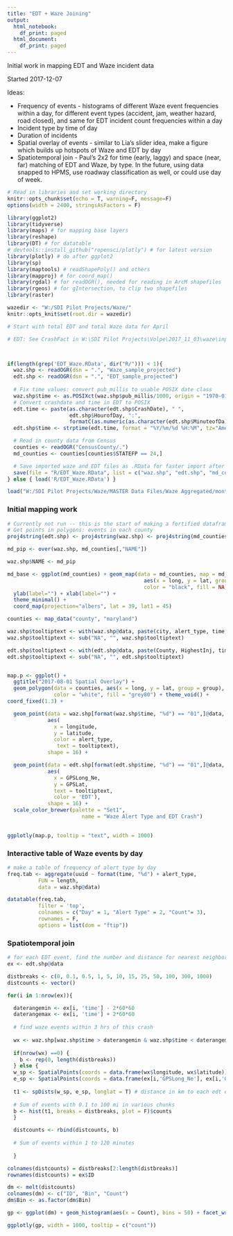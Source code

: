 ```yaml
---
title: "EDT + Waze Joining"
output:
  html_notebook:
    df_print: paged
  html_document:
    df_print: paged
---
```


Initial work in mapping EDT and Waze incident data

Started 2017-12-07

Ideas:

- Frequency of events - histograms of different Waze event frequencies within a day, for different event types (accident, jam, weather hazard, road closed), and same for EDT incident count frequencies within a day
- Incident type by time of day
- Duration of incidents
- Spatial overlay of events - similar to Lia's slider idea, make a figure which builds up hotspots of Waze and EDT by day
- Spatiotemporal join - Paul's 2x2 for time (early, laggy) and space (near, far) matching of EDT and Waze, by type. In the future, using data snapped to HPMS, use roadway classification as well, or could use day of week.

```r
# Read in libraries and set working directory
knitr::opts_chunk$set(echo = T, warning=F, message=F)
options(width = 2400, stringsAsFactors = F)

library(ggplot2)
library(tidyverse)
library(maps) # for mapping base layers
library(reshape)
library(DT) # for datatable
# devtools::install_github("ropensci/plotly") # for latest version
library(plotly) # do after ggplot2
library(sp)
library(maptools) # readShapePoly() and others
library(mapproj) # for coord_map()
library(rgdal) # for readOGR(), needed for reading in ArcM shapefiles
library(rgeos) # for gIntersection, to clip two shapefiles
library(raster)

wazedir <- "W:/SDI Pilot Projects/Waze/"
knitr::opts_knit$set(root.dir = wazedir) 
```

```r

# Start with total EDT and total Waze data for April

# EDT: See CrashFact in W:\SDI Pilot Projects\Volpe\2017_11_03\waze\input\edt\2016_01_to_2017_09_MD_and_IN



if(length(grep('EDT_Waze.RData', dir("R/"))) < 1){
  waz.shp <- readOGR(dsn = ".", "Waze_sample_projected")
  edt.shp <- readOGR(dsn = ".", "EDT_sample_projected")
  
  # Fix time values: convert pub_millis to usable POSIX date class
  waz.shp$time <- as.POSIXct(waz.shp$pub_millis/1000, origin = "1970-01-01", tz="America/New_York")
  # Convert crashdate and time in EDT to POSIX
  edt.time <- paste(as.character(edt.shp$CrashDate), " ",
                    edt.shp$HourofDay, ":",
                    formatC(as.numeric(as.character(edt.shp$MinuteofDa)), width = 2, flag = "0"), sep = "")
  edt.shp$time <- strptime(edt.time, format = "%Y/%m/%d %H:%M", tz="America/New_York")

  # Read in county data from Census
  counties <- readOGR("CensusCounty/.")
  md_counties <- counties[counties$STATEFP == 24,]

  # Save imported waze and EDT files as .RData for faster import after the first time
  save(file = "R/EDT_Waze.RData", list = c("waz.shp", "edt.shp", "md_counties"))
} else { load('R/EDT_Waze.RData') }

load("W:/SDI Pilot Projects/Waze/MASTER Data Files/Waze Aggregated/month_MD/MD__2017-04.RData")

```

### Initial mapping work

```r
# Currently not run -- this is the start of making a fortified dataframe for ggplot mapping, to turn into a plotly map.
# Get points in polygons: events in each county
proj4string(edt.shp) <- proj4string(waz.shp) <- proj4string(md_counties)

md_pip <- over(waz.shp, md_counties[,"NAME"])

waz.shp$NAME <- md_pip

md_base <- ggplot(md_counties) + geom_map(data = md_counties, map = md_counties,
                                            aes(x = long, y = lat, group = group, map_id = id),
                                            color = "black", fill = NA) +
  ylab(label="") + xlab(label="") +
  theme_minimal() +
  coord_map(projection="albers", lat = 39, lat1 = 45)
```

```r
counties <- map_data("county", "maryland")

waz.shp$tooltiptext <- with(waz.shp@data, paste(city, alert_type, time, sep = "/n"))
waz.shp$tooltiptext <- sub("NA", "", waz.shp$tooltiptext)

edt.shp$tooltiptext <- with(edt.shp@data, paste(County, HighestInj, time, sep = "/n"))
edt.shp$tooltiptext <- sub("NA", "", edt.shp$tooltiptext)


map.p <- ggplot() +
  ggtitle("2017-08-01 Spatial Overlay") +
  geom_polygon(data = counties, aes(x = long, y = lat, group = group), 
               color = "white", fill = "grey80") + theme_void() +
coord_fixed(1.3) +

  geom_point(data = waz.shp[format(waz.shp$time, "%d") == "01",]@data, # 2017-08-01 first
             aes(
               x = longitude, 
               y = latitude, 
               color = alert_type,
                text = tooltiptext),
             shape = 16) +

  geom_point(data = edt.shp[format(edt.shp$time, "%d") == "01",]@data, # 2017-08-01 first
             aes(
               x = GPSLong_Ne, 
               y = GPSLat, 
               text = tooltiptext,
               color = 'EDT'),
             shape = 16) +
  scale_color_brewer(palette = "Set1",
                        name = "Waze Alert Type and EDT Crash")

  
ggplotly(map.p, tooltip = "text", width = 1000)

```

### Interactive table of Waze events by day 

```r
# make a table of frequency of alert_type by day
freq.tab <- aggregate(uuid ~ format(time, "%d") + alert_type,
          FUN = length,
          data = waz.shp@data)

datatable(freq.tab,
          filter = 'top',
          colnames = c("Day" = 1, "Alert Type" = 2, "Count"= 3),
          rownames = F,
          options = list(dom = "ftip"))
```


### Spatiotemporal join

```r

# for each EDT event, find the number and distance for nearest neighbors in space and time from Waze data
ex <- edt.shp@data

distbreaks <- c(0, 0.1, 0.5, 1, 5, 10, 15, 25, 50, 100, 300, 1000)
distcounts <- vector()

for(i in 1:nrow(ex)){

  daterangemin <- ex[i, 'time'] - 2*60*60
  daterangemax <- ex[i, 'time'] + 2*60*60
    
  # find waze events within 3 hrs of this crash
  
  wx <- waz.shp[waz.shp$time > daterangemin & waz.shp$time < daterangemax,]
  
  if(nrow(wx) ==0) {
    b <- rep(0, length(distbreaks))
  } else {
  w_sp <- SpatialPoints(coords = data.frame(wx$longitude, wx$latitude))
  e_sp <- SpatialPoints(coords = data.frame(ex[i,'GPSLong_Ne'], ex[i,'GPSLat']))
  
  t1 <- spDists(w_sp, e_sp, longlat = T) # distance in km to each edt event
  
  # Sum of events with 0.1 to 100 mi in various chunks
  b <- hist(t1, breaks = distbreaks, plot = F)$counts
  }

  distcounts <- rbind(distcounts, b)
  
  # Sum of events within 1 to 120 minutes
  
  }

colnames(distcounts) = distbreaks[2:length(distbreaks)]
rownames(distcounts) = ex$ID

dm <- melt(distcounts)
colnames(dm) <- c("ID", "Bin", "Count")
dm$Bin <- as.factor(dm$Bin)

gp <- ggplot(dm) + geom_histogram(aes(x = Count), bins = 50) + facet_wrap(~Bin) + ylab("Frequency") + xlab("Count of Waze Events")

ggplotly(gp, width = 1000, tooltip = c("count"))

```
